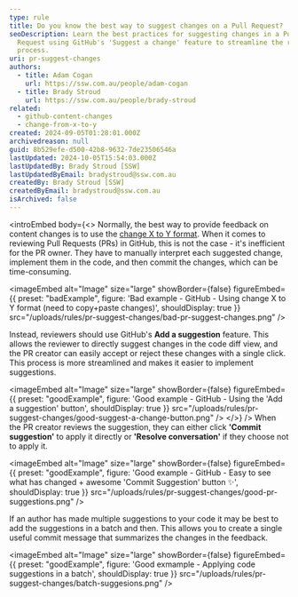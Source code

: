 ```yaml
---
type: rule
title: Do you know the best way to suggest changes on a Pull Request?
seoDescription: Learn the best practices for suggesting changes in a Pull
  Request using GitHub's 'Suggest a change' feature to streamline the review
  process.
uri: pr-suggest-changes
authors:
  - title: Adam Cogan
    url: https://ssw.com.au/people/adam-cogan
  - title: Brady Stroud
    url: https://ssw.com.au/people/brady-stroud
related:
  - github-content-changes
  - change-from-x-to-y
created: 2024-09-05T01:28:01.000Z
archivedreason: null
guid: 8b529efe-d500-42b8-9632-7de23506546a
lastUpdated: 2024-10-05T15:54:03.000Z
lastUpdatedBy: Brady Stroud [SSW]
lastUpdatedByEmail: bradystroud@ssw.com.au
createdBy: Brady Stroud [SSW]
createdByEmail: bradystroud@ssw.com.au
isArchived: false
---
```

<introEmbed
  body={<>
Normally, the best way to provide feedback on content changes is to use the [change X to Y format](/change-from-x-to-y).
When it comes to reviewing Pull Requests (PRs) in GitHub, this is not the case - it's  inefficient for the PR owner. They have to manually interpret each suggested change, implement them in the code, and then commit the changes, which can be time-consuming.

<introYoutube url="https://youtu.be/xSSz3vPDi4g" description="Video: Pull Request Suggestions | Brady Stroud | SSW Rules (4 min)" />

<imageEmbed
  alt="Image"
  size="large"
  showBorder={false}
  figureEmbed={{
    preset: "badExample",
    figure: 'Bad example - GitHub - Using change X to Y format (need to copy+paste changes)',
    shouldDisplay: true
  }}
  src="/uploads/rules/pr-suggest-changes/bad-pr-suggest-changes.png"
/>

Instead, reviewers should use GitHub's **Add a suggestion** feature. This allows the reviewer to directly suggest changes in the code diff view, and the PR creator can easily accept or reject these changes with a single click. This process is more streamlined and makes it easier to implement suggestions.

<imageEmbed
  alt="Image"
  size="large"
  showBorder={false}
  figureEmbed={{
    preset: "goodExample",
    figure: 'Good example - GitHub - Using the \'Add a suggestion\' button',
    shouldDisplay: true
  }}
  src="/uploads/rules/pr-suggest-changes/good-suggest-a-change-button.png"
/>
  </>}
/>
When the PR creator reviews the suggestion, they can either click **'Commit suggestion'** to apply it directly or **'Resolve conversation'** if they choose not to apply it.

<imageEmbed
  alt="Image"
  size="large"
  showBorder={false}
  figureEmbed={{
    preset: "goodExample",
    figure: 'Good example - GitHub - Easy to see what has changed + awesome \'Commit Suggestion\' button ✨',
    shouldDisplay: true
  }}
  src="/uploads/rules/pr-suggest-changes/good-pr-suggestions.png"
/>

If an author has made multiple suggestions to your code it may be best to add the suggestions in a batch and then. This allows you to create a single useful commit message that summarizes the changes in the feedback.

<imageEmbed
  alt="Image"
  size="large"
  showBorder={false}
  figureEmbed={{
    preset: "goodExample",
    figure: 'Good exmample - Applying code suggestions in a batch',
    shouldDisplay: true
  }}
  src="/uploads/rules/pr-suggest-changes/batch-suggesions.png"
/>
